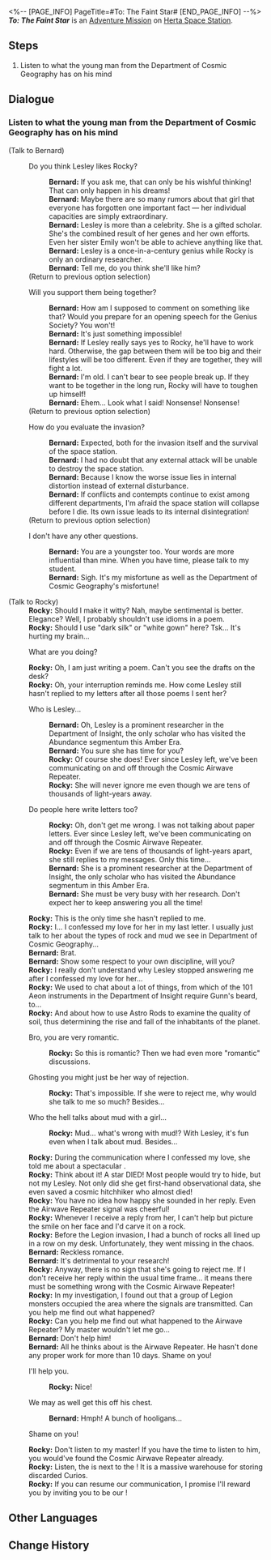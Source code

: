 <%-- [PAGE_INFO]
PageTitle=#To: The Faint Star#
[END_PAGE_INFO] --%>
{{Stub|Dialogue.}}
{{Mission Infobox
|id            = 2000110
|title         = 
|image         = <!--Mission To The Faint Star.png-->
|type          = Adventure
|event_name    = 
|chapter       = 
|requirements  = 
* [[Adventure Mission]] ''[[Road to Revival]]'' completed
* [[Trailblaze Mission]] ''[[Long Wait for the Blade's Edge]]'' completed
* Reach [[Trailblaze Level]] 12
|summary       = Rocky from the Department of Cosmic Geography lost communication with his crush, Lesley. You discovered that the intentional disconnection was caused by Rocky's master, Bernard, who did so to conceal a harsh truth &mdash; they had been separated across different times and spaces.<br />With your assistance, Rocky made the most crucial decision in his life.
|characters    = Bernard; Rocky; Trailblazer
|startLocation = [[Herta Space Station]] - [[Master Control Zone]]
|world         = Herta Space Station
|area          = Master Control Zone
|prev          = Road to Revival
|next          = ???
|rewards       = Trailblaze EXP*250; Stellar Jade*40; Hertareum*50; Sparse Aether*12; Credit*12,000
}}
'''''To: The Faint Star''''' is an [[Adventure Mission]] on [[Herta Space Station]].

==Steps==
# Listen to what the young man from the Department of Cosmic Geography has on his mind

<!--
==Gameplay Notes==

--><!--
==Trial Character==

-->
==Dialogue==
{{Stub Dialogue}}
===Listen to what the young man from the Department of Cosmic Geography has on his mind{{subst:void|<!--200011000-->}}===
{{Mission Description|type=adventure|location=Master Control Zone|A young researcher named Rocky from the Department of Cosmic Geography seems to have a lot on his mind lately. As it turns out, he's been keeping in contact with his crush. However, this time, the expected letter of reply from his crush never came.<br />The two never run out of things to talk about, and seeing that he had just confessed his love, he is urgently asking for you to investigate why their communications have abruptly ended.}}
{{Dialogue Start}}

;(Talk to Bernard)
:{{DIcon|Talk}} Do you think Lesley likes Rocky?
::'''Bernard:''' If you ask me, that can only be his wishful thinking! That can only happen in his dreams!
::'''Bernard:''' Maybe there are so many rumors about that girl that everyone has forgotten one important fact &mdash; her individual capacities are simply extraordinary.
::'''Bernard:''' Lesley is more than a celebrity. She is a gifted scholar. She's the combined result of her genes and her own efforts. Even her sister Emily won't be able to achieve anything like that.
::'''Bernard:''' Lesley is a once-in-a-century genius while Rocky is only an ordinary researcher.
::'''Bernard:''' Tell me, do you think she'll like him?
:;(Return to previous option selection)
:{{DIcon|Talk}} Will you support them being together?
::'''Bernard:''' How am I supposed to comment on something like that? Would you prepare for an opening speech for the Genius Society? You won't!
::'''Bernard:''' It's just something impossible!
::'''Bernard:''' If Lesley really says yes to Rocky, he'll have to work hard. Otherwise, the gap between them will be too big and their lifestyles will be too different. Even if they are together, they will fight a lot.
::'''Bernard:''' I'm old. I can't bear to see people break up. If they want to be together in the long run, Rocky will have to toughen up himself!
::'''Bernard:''' Ehem... Look what I said! Nonsense! Nonsense!
:;(Return to previous option selection)
:{{DIcon|Talk}} How do you evaluate the invasion?
::'''Bernard:''' Expected, both for the invasion itself and the survival of the space station.
::'''Bernard:''' I had no doubt that any external attack will be unable to destroy the space station.
::'''Bernard:''' Because I know the worse issue lies in internal distortion instead of external disturbance.
::'''Bernard:''' If conflicts and contempts continue to exist among different departments, I'm afraid the space station will collapse before I die. Its own issue leads to its internal disintegration!
:;(Return to previous option selection)
:{{DIcon|Exit}} I don't have any other questions.
::'''Bernard:''' You are a youngster too. Your words are more influential than mine. When you have time, please talk to my student.
::'''Bernard:''' Sigh. It's my misfortune as well as the Department of Cosmic Geography's misfortune!

;(Talk to Rocky)
:'''Rocky:''' Should I make it witty? Nah, maybe sentimental is better. Elegance? Well, I probably shouldn't use idioms in a poem.
:'''Rocky:''' Should I use "dark silk" or "white gown" here? Tsk... It's hurting my brain...
:{{DIcon|Arrow}} What are you doing?
:'''Rocky:''' Oh, I am just writing a poem. Can't you see the drafts on the desk?
:'''Rocky:''' Oh, your interruption reminds me. How come Lesley still hasn't replied to my letters after all those poems I sent her?
:{{DIcon|Arrow}} Who is Lesley...
::'''Bernard:''' Oh, Lesley is a prominent researcher in the Department of Insight, the only scholar who has visited the Abundance segmentum this Amber Era.
::'''Bernard:''' You sure she has time for you?
::'''Rocky:''' Of course she does! Ever since Lesley left, we've been communicating on and off through the Cosmic Airwave Repeater.
::'''Rocky:''' She will never ignore me even though we are tens of thousands of light-years away.
:{{DIcon|Arrow}} Do people here write letters too?
::'''Rocky:''' Oh, don't get me wrong. I was not talking about paper letters. Ever since Lesley left, we've been communicating on and off through the Cosmic Airwave Repeater.
::'''Rocky:''' Even if we are tens of thousands of light-years apart, she still replies to my messages. Only this time...
::'''Bernard:''' She is a prominent researcher at the Department of Insight, the only scholar who has visited the Abundance segmentum in this Amber Era.
::'''Bernard:''' She must be very busy with her research. Don't expect her to keep answering you all the time!
:'''Rocky:''' This is the only time she hasn't replied to me.
:'''Rocky:''' I... I confessed my love for her in my last letter. I usually just talk to her about the types of rock and mud we see in Department of Cosmic Geography...
:'''Bernard:''' Brat.
:'''Bernard:''' Show some respect to your own discipline, will you?
:'''Rocky:''' I really don't understand why Lesley stopped answering me after I confessed my love for her...
:'''Rocky:''' We used to chat about a lot of things, from which of the 101 Aeon instruments in the Department of Insight require Gunn's beard, to...
:'''Rocky:''' And about how to use Astro Rods to examine the quality of soil, thus determining the rise and fall of the inhabitants of the planet.
:{{DIcon|Arrow}} Bro, you are very romantic.
::'''Rocky:''' So this is romantic? Then we had even more "romantic" discussions.
:{{DIcon|Arrow}} Ghosting you might just be her way of rejection.
::'''Rocky:''' That's impossible. If she were to reject me, why would she talk to me so much? Besides...
:{{DIcon|Arrow}} Who the hell talks about mud with a girl...
::'''Rocky:''' Mud... what's wrong with mud!? With Lesley, it's fun even when I talk about mud. Besides...
:'''Rocky:''' During the communication where I confessed my love, she told me about a spectacular {{Color|keyword|nobold=1|starquake}}.
:'''Rocky:''' Think about it! A star DIED! Most people would try to hide, but not my Lesley. Not only did she get first-hand observational data, she even saved a cosmic hitchhiker who almost died!
:'''Rocky:''' You have no idea how happy she sounded in her reply. Even the Airwave Repeater signal was cheerful!
:'''Rocky:''' Whenever I receive a reply from her, I can't help but picture the smile on her face and I'd carve it on a rock.
:'''Rocky:''' Before the Legion invasion, I had a bunch of rocks all lined up in a row on my desk. Unfortunately, they went missing in the chaos.
:'''Bernard:''' Reckless romance.
:'''Bernard:''' It's detrimental to your research!
:'''Rocky:''' Anyway, there is no sign that she's going to reject me. If I don't receive her reply within the usual time frame... it means there must be something wrong with the Cosmic Airwave Repeater!
:'''Rocky:''' In my investigation, I found out that a group of Legion monsters occupied the area where the signals are transmitted. Can you help me find out what happened?
:'''Rocky:''' Can you help me find out what happened to the Airwave Repeater? My master wouldn't let me go...
:'''Bernard:''' Don't help him!
:'''Bernard:''' All he thinks about is the Airwave Repeater. He hasn't done any proper work for more than 10 days. Shame on you!
:{{DIcon|Arrow}} I'll help you.
::'''Rocky:''' Nice!
:{{DIcon|Arrow}} We may as well get this off his chest.
::'''Bernard:''' Hmph! A bunch of hooligans...
:{{DIcon|Arrow}} Shame on you!
:'''Rocky:''' Don't listen to my master! If you have the time to listen to him, you would've found the Cosmic Airwave Repeater already.
:'''Rocky:''' Listen, the {{Color|keyword|nobold=1|Airwave Repeater}} is next to the {{Color|keyword|nobold=1|Disposal Site}}! It is a massive warehouse for storing discarded Curios.
:'''Rocky:''' If you can resume our communication, I promise I'll reward you by inviting you to be our {{MC|f=bridesmaid|m=best man}}!
{{Dialogue End}}

==Other Languages==
{{Other Languages
|en   = To: The Faint Star
|zhs  = 致：黯淡星
|zht  = 致：黯淡星
|ja   = ダークスターへ
|ko   = 희미한 별에게
|es   = Para la estrella sombría
|fr   = Destination&nbsp;: l'étoile blafarde
|ru   = Письмо тусклой звезде
|th   = ถึง: ดวงดาวที่มืดสลัว
|vi   = Đến: Ngôi Sao Ảm Đạm
|de   = An: Den vagen Stern
|id   = Kepada: Bintang Redup
|pt   = Destino: a Estrela Vacilante
}}

==Change History==
{{Change History|1.0}}
